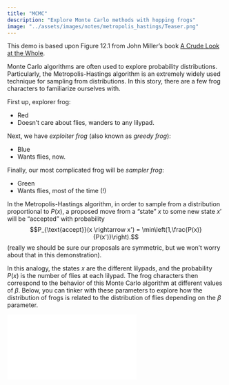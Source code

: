 ```yaml
---
title: "MCMC"
description: "Explore Monte Carlo methods with hopping frogs"
image: "../assets/images/notes/metropolis_hastings/Teaser.png"
---
```


This demo is based upon Figure 12.1 from John Miller's book [A Crude Look at the Whole](https://www.complexityexplorer.org/explore/resources/668-a-crude-look-at-the-whole).

Monte Carlo algorithms are often used to explore probability distributions. Particularly, the Metropolis-Hastings algorithm is an extremely widely used technique for sampling from distributions. In this story, there are a few frog characters to familiarize ourselves with. 

First up, explorer frog:

- Red
- Doesn't care about flies, wanders to any lilypad.

Next, we have *exploiter frog* (also known as *greedy frog*):

- Blue
- Wants flies, now.

Finally, our most complicated frog will be *sampler frog*:

- Green
- Wants flies, most of the time (!)

In the Metropolis-Hastings algorithm, in order to sample from a distribution proportional to $P(x)$, a proposed move from a "state" $x$ to some new state $x'$ will be "accepted" with probability 
$$P_{\text{accept}}(x \rightarrow x') = \min\left(1,\frac{P(x)}{P(x')}\right).$$ 
(really we should be sure our proposals are symmetric, but we won't worry about that in this demonstration). 

In this analogy, the states $x$ are the different lilypads, and the probability $P(x)$ is the number of flies at each lilypad. The frog characters then correspond to the behavior of this Monte Carlo algorithm at different values of $\beta$. Below, you can tinker with these parameters to explore how the distribution of frogs is related to the distribution of flies depending on the $\beta$ parameter.

 
```{=html}
<div>
<iframe align="middle" frameborder="0" scrolling="yes" src="../../demos_code/demos/metropolis_hastings/metropolis_hastings.html" onload="this.width=screen.width;this.height=screen.height;"></iframe>
</div>
```
